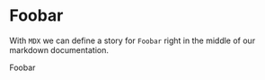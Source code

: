 
<Meta title="MDX/Foobar" />

# Foobar

With `MDX` we can define a story for `Foobar` right in the middle of our
markdown documentation.

<Preview>
  <Story name="foobar">
    <div>
       Foobar
    </div>
  </Story>
</Preview>